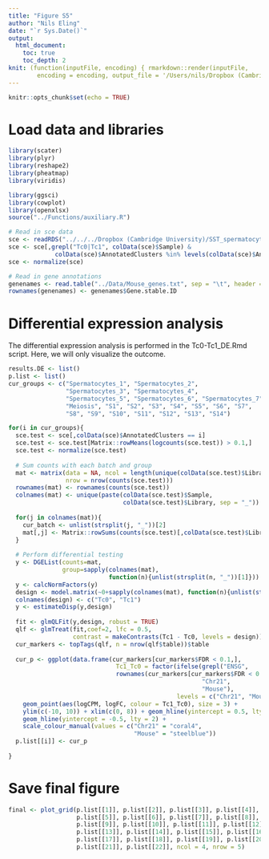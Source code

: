 ```yaml
---
title: "Figure S5"
author: "Nils Eling"
date: "`r Sys.Date()`"
output: 
  html_document:
    toc: true
    toc_depth: 2
knit: (function(inputFile, encoding) { rmarkdown::render(inputFile, 
        encoding = encoding, output_file = '/Users/nils/Dropbox (Cambridge University)/SST_spermatocytes/Analysis/Figures/Fig_S5/Fig_S5.html') })
---
```


```r
knitr::opts_chunk$set(echo = TRUE)
```

# Load data and libraries

```r
library(scater)
library(plyr)
library(reshape2)
library(pheatmap)
library(viridis)

library(ggsci)
library(cowplot)
library(openxlsx)
source("../Functions/auxiliary.R")

# Read in sce data
sce <- readRDS("../../../Dropbox (Cambridge University)/SST_spermatocytes/Analysis/data/10X_data/SCE_all.rds")
sce <- sce[,grepl("Tc0|Tc1", colData(sce)$Sample) & 
             colData(sce)$AnnotatedClusters %in% levels(colData(sce)$AnnotatedClusters)[1:23]]
sce <- normalize(sce)

# Read in gene annotations
genenames <- read.table("../Data/Mouse_genes.txt", sep = "\t", header = TRUE, stringsAsFactors = FALSE)
rownames(genenames) <- genenames$Gene.stable.ID
```

# Differential expression analysis

The differential expression analysis is performed in the Tc0-Tc1_DE.Rmd script.
Here, we will only visualize the outcome.

```r
results.DE <- list()
p.list <- list()
cur_groups <- c("Spermatocytes_1", "Spermatocytes_2", 
                "Spermatocytes_3", "Spermatocytes_4", 
                "Spermatocytes_5", "Spermatocytes_6", "Spermatocytes_7", 
                "Meiosis", "S1", "S2", "S3", "S4", "S5", "S6", "S7",
                "S8", "S9", "S10", "S11", "S12", "S13", "S14")

for(i in cur_groups){
  sce.test <- sce[,colData(sce)$AnnotatedClusters == i]
  sce.test <- sce.test[Matrix::rowMeans(logcounts(sce.test)) > 0.1,]
  sce.test <- normalize(sce.test)
  
  # Sum counts with each batch and group
  mat <- matrix(data = NA, ncol = length(unique(colData(sce.test)$Library)), 
                nrow = nrow(counts(sce.test)))
  rownames(mat) <- rownames(counts(sce.test))
  colnames(mat) <- unique(paste(colData(sce.test)$Sample, 
                                colData(sce.test)$Library, sep = "_"))
  
  for(j in colnames(mat)){
    cur_batch <- unlist(strsplit(j, "_"))[2]
    mat[,j] <- Matrix::rowSums(counts(sce.test)[,colData(sce.test)$Library == cur_batch]) 
  }
  
  # Perform differential testing
  y <- DGEList(counts=mat,
               group=sapply(colnames(mat), 
                            function(n){unlist(strsplit(n, "_"))[1]}))
  y <- calcNormFactors(y)
  design <- model.matrix(~0+sapply(colnames(mat), function(n){unlist(strsplit(n, "_"))[1]}))
  colnames(design) <- c("Tc0", "Tc1")
  y <- estimateDisp(y,design)
  
  fit <- glmQLFit(y,design, robust = TRUE)
  qlf <- glmTreat(fit,coef=2, lfc = 0.5, 
                  contrast = makeContrasts(Tc1 - Tc0, levels = design))
  cur_markers <- topTags(qlf, n = nrow(qlf$table))$table
  
  cur_p <- ggplot(data.frame(cur_markers[cur_markers$FDR < 0.1,],
                              Tc1_Tc0 = factor(ifelse(grepl("ENSG",
                              rownames(cur_markers[cur_markers$FDR < 0.1,])), 
                                                      "Chr21",
                                                      "Mouse"), 
                                               levels = c("Chr21", "Mouse")))) + 
    geom_point(aes(logCPM, logFC, colour = Tc1_Tc0), size = 3) + 
    ylim(c(-10, 10)) + xlim(c(0, 8)) + geom_hline(yintercept = 0.5, lty = 2) + 
    geom_hline(yintercept = -0.5, lty = 2) +
    scale_colour_manual(values = c("Chr21" = "coral4", 
                                   "Mouse" = "steelblue"))
  p.list[[i]] <- cur_p
  
}
```

# Save final figure

```r
final <- plot_grid(p.list[[1]], p.list[[2]], p.list[[3]], p.list[[4]],
                   p.list[[5]], p.list[[6]], p.list[[7]], p.list[[8]],
                   p.list[[9]], p.list[[10]], p.list[[11]], p.list[[12]],
                   p.list[[13]], p.list[[14]], p.list[[15]], p.list[[16]],
                   p.list[[17]], p.list[[18]], p.list[[19]], p.list[[20]],
                   p.list[[21]], p.list[[22]], ncol = 4, nrow = 5)

```
